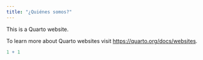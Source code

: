 ---
title: "¿Quiénes somos?"
---

This is a Quarto website.

To learn more about Quarto websites visit <https://quarto.org/docs/websites>.

```{r}
1 + 1
```
